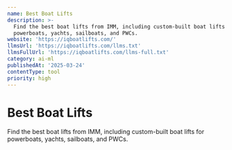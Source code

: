 ```yaml
---
name: Best Boat Lifts
description: >-
  Find the best boat lifts from IMM, including custom-built boat lifts for
  powerboats, yachts, sailboats, and PWCs.
website: 'https://iqboatlifts.com/'
llmsUrl: 'https://iqboatlifts.com/llms.txt'
llmsFullUrl: 'https://iqboatlifts.com/llms-full.txt'
category: ai-ml
publishedAt: '2025-03-24'
contentType: tool
priority: high
---
```


# Best Boat Lifts

Find the best boat lifts from IMM, including custom-built boat lifts for powerboats, yachts, sailboats, and PWCs.
